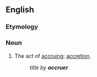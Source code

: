 ==English==

===Etymology===
{{suffix|en|accrue|er}}

===Noun===
{{en-noun}}

# {{lb|en|legal}} The act of [[accruing]]; [[accretion]].
#: ''title by '''accruer'''''